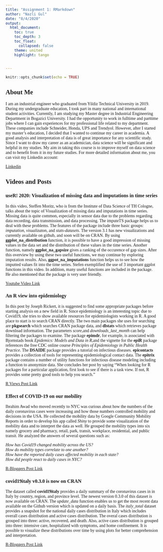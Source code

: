 ```yaml
---
title: "Assignment 1: RMarkdown"
author: "Nazli Gul"
date: "8/4/2020"
output: 
  html_document:
    toc: true
    toc_depth: 3
    toc_float:
      collapsed: false
    theme: united
    highlight: tango
    
 
---
```


```r
knitr::opts_chunk$set(echo = TRUE)
```
<style>
#TOC {
 color: 
 font-family: Calibri;
 background-color:
 border-color: darkred;
}
#header {
 color: darkred;
 font-family: Calibri;
 background-color:
}
body {
 font-family: Calibri;
 }
 
</style> 

## About Me

I am an industrial engineer who graduated from Yildiz Technical University in 2019. During my undergraduate education, I took part in many national and international student activities. Currently, I am studying my Master degree in Industrial Engineering Department in Bogazici University. I had the opportunity to work in fulltime and parttime jobs where I can gain experiences for my professional life related to my department. These companies include Schneider, Honda, UPS and Trendyol. However, after I started my master's education, I decided that I wanted to continue my career in academia. A good analysis and interpretation of data is of great importance for any scientific study. Since I want to draw my career as an academician, data science will be significant and helpful in my studies. My aim in taking this course is to improve myself on data science and to benefit from it in my future studies. For more detailed information about me, you can visit my Linkedin account:

[Linkedin](https://www.linkedin.com/in/nazli-gul-914669b7/)

## Videos and Posts

### useR! 2020: Visualization of missing data and imputations in time series

In this video, Steffen Moritz, who is from the Institute of Data Science of TH Cologne, talks about the topic of Visualization of missing data and imputations in time series. Missing data is quite common, especially in sensor data due to the problems regarding data recording, data transmission, and data processing. The imputeTS package helps us to deal with these problems. The features of the package include three basic groups: *imputation, visualizaton*, and *stats-datasets*. The version 3.1 has new visualizations and currently available on github, and soon will be on CRAN. By using **ggplot_na_distribution** function, it is possible to have a good impression of missing values in the data set and the distribution of these values in the time series. Another function, namely **ggplot_na_gapsize** gives a ranking of the occurence of gap sizes. After this overview by using these two useful functions, we may continue by exploring imputation results. Also, **ggpot_na_imputations** function helps us to see how the imputted values fit into the time series. 
Stefen exemplified the use of 3 important ggplot functions in this video. In addition, many useful functions are included in the package. He also mentioned that the package is very user friendly.

[Youtube Video Link](https://www.youtube.com/watch?v=KZgvYBedGYo)

### An R view into epidemiology

In this post by Joseph Rickert, it is suggested to find some appropriate packages before starting analysis on a new field in R. Since epidemiology is an interesting topic due to Covid19, she tries to show available resources for epidemiologists working in R. A good place to start is to search CRAN directly. The two main packages she uses for searching are **pkgsearch** which searches CRAN package data, and **dlstats** which retrieves package download information. The parameters *score*,and *downloads_last_month* can help filtering the packages to examine. The package **epimdr**, for example, is associated with Bjornstads book *Epidemics: Models and Data in R*,and the vignette for the **epiR** package references the free CDC online course *Principles of Epidemiology in Public Health Practice*. The **DSAIDE** package provides a tutorial on infectious diseases. **epicontacts** provides a collection of tools for representing epidemiological contact data. The **epitrix** package contains a number of utility functions for infectious disease modeling including a function to anonymize data. She concludes her post by saying “When looking for R packages for a particular application, first look to see if there is a task view. If not, R provides some pretty good tools to help you search.”

[R Views Post Link](https://rviews.rstudio.com/2020/05/20/some-r-resources-for-epidemiology/)

### Effect of COVID-19 on our mobility

Ibrahim Awad who moved recently to NYC was curious about how the numbers of the daily coronavirus cases were increasing and how those numbers controlled mobility and decisions in the USA. He collected the mobility data by Google Community Mobility Reports in order to develop his app called *Shiny* to provide some visualization of the mobility data and to interpret the data as well. He grouped the mobility types into six namely grocery and pharmacy, retail, park, transit, workplace, residential, and public transit. He analyzed the answers of several questions such as:

*How has Covid19 changed mobility across the US?*<br>
*How do mobility types correlate to one another?*<br>
*How have the reported daily cases affected mobility in each state?*<br>
*How did people react to daily cases in NYC?*<br>

[R-Bloggers Post Link](https://www.r-bloggers.com/effect-of-covid-19-on-our-mobility/)

### covid19italy v0.3.0 is now on CRAN

The dataset called **covid19italy** provides a daily summary of the coronavirus cases in in Italy by country, region, and province level.  The newest version 0.3.0 of this dataset is now available on CRAN. The *update_data * function enables us to get the most recent data available on the Github version which is updated on a daily basis. The *italy_total* dataset provides a snapshot for the national daily cases distribution in Italy which includes overall cases distribution and active cases distribution. The overal cases distribution is grouped into three: active, recovered, and death. Also, active cases distribution is grouped into three: intensive care, hospitalized with symptoms, and home confinement. It is possible to visualize these distributions over time by using plots for better comprehension and interpretation. 

[R-Bloggers Post Link](https://www.r-bloggers.com/covid19italy-v0-3-0-is-now-on-cran/) 

